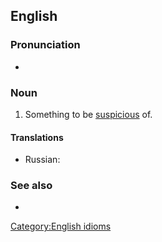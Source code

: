 ==English==

===Pronunciation===
* {{audio|en-au-cat in the sack.ogg|Audio (AU)|lang=en}}

===Noun===
{{en-noun|?}}

# Something to be [[suspicious]] of.

====Translations====
{{trans-top|something to be suspicious of}}
* Russian: {{t+|ru|кот в мешке́}}
{{trans-mid}}
{{trans-bottom}}

===See also===
* {{l|en|let the cat out of the bag}}

[[Category:English idioms]]